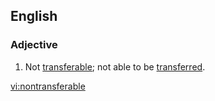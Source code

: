 ==English==
===Adjective===
{{en-adj}}
# Not [[transferable]]; not able to be [[transfer]]red.

[[vi:nontransferable]]